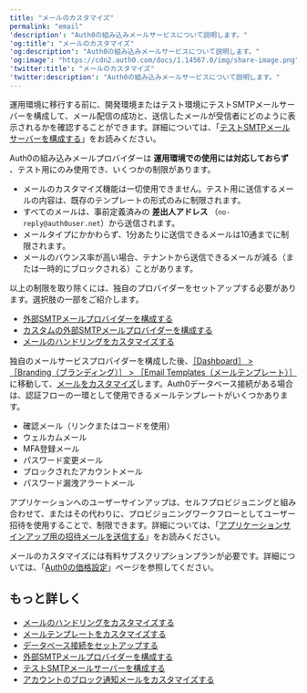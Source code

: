 ```yaml
---
title: "メールのカスタマイズ"
permalink: "email"
'description': "Auth0の組み込みメールサービスについて説明します。"
'og:title': "メールのカスタマイズ"
'og:description': "Auth0の組み込みメールサービスについて説明します。"
'og:image': "https://cdn2.auth0.com/docs/1.14567.0/img/share-image.png"
'twitter:title': "メールのカスタマイズ"
'twitter:description': "Auth0の組み込みメールサービスについて説明します。"
---
```


運用環境に移行する前に、開発環境またはテスト環境にテストSMTPメールサーバーを構成して、メール配信の成功と、送信したメールが受信者にどのように表示されるかを確認することができます。詳細については、「[テストSMTPメールサーバーを構成する](/docs/ja-jp/customize/email/configure-test-smtp-email-servers)」をお読みください。

Auth0の組み込みメールプロバイダーは **運用環境での使用には対応しておらず** 、テスト用にのみ使用でき、いくつかの制限があります。

* メールのカスタマイズ機能は一切使用できません。テスト用に送信するメールの内容は、既存のテンプレートの形式のみに制限されます。
* すべてのメールは、事前定義済みの **差出人アドレス** （`no-reply@auth0user.net`）から送信されます。
* メールタイプにかかわらず、1分あたりに送信できるメールは10通までに制限されます。
* メールのバウンス率が高い場合、テナントから送信できるメールが減る（または一時的にブロックされる）ことがあります。

以上の制限を取り除くには、独自のプロバイダーをセットアップする必要があります。選択肢の一部をご紹介します。

* [外部SMTPメールプロバイダーを構成する](/docs/ja-jp/customize/email/smtp-email-providers)
* [カスタムの外部SMTPメールプロバイダーを構成する](/docs/ja-jp/customize/email/smtp-email-providers/configure-custom-external-smtp-email-provider)
* [メールのハンドリングをカスタマイズする](/docs/ja-jp/customize/email/manage-email-flow)

独自のメールサービスプロバイダーを構成した後、[［Dashboard］ > ［Branding（ブランディング）］ > ［Email Templates（メールテンプレート）］](https://manage.auth0.com/#/emails)に移動して、[メールをカスタマイズ](/docs/ja-jp/customize/email/email-templates)します。Auth0データベース接続がある場合は、認証フローの一環として使用できるメールテンプレートがいくつかあります。

* 確認メール（リンクまたはコードを使用）
* ウェルカムメール
* <Tooltip data-tooltip-id="react-containers-DefinitionTooltip-0" href="/docs/ja-jp/glossary?term=multifactor-authentication" tip="多要素認証（MFA）: ユーザー名とパスワードに加えて、SMS経由のコードなどの要素を使用するユーザー認証プロセス。" cta="用語集の表示">MFA</Tooltip>登録メール
* パスワード変更メール
* ブロックされたアカウントメール
* パスワード漏洩アラートメール

アプリケーションへのユーザーサインアップは、セルフプロビジョニングと組み合わせて、またはその代わりに、プロビジョニングワークフローとしてユーザー招待を使用することで、制限できます。詳細については、「[アプリケーションサインアップ用の招待メールを送信する](/docs/ja-jp/customize/email/send-email-invitations-for-application-signup)」をお読みください。

メールのカスタマイズには有料サブスクリプションプランが必要です。詳細については、「[Auth0の価格設定](https://auth0.com/pricing)」ページを参照してください。

## もっと詳しく

* [メールのハンドリングをカスタマイズする](/docs/ja-jp/customize/email/manage-email-flow)
* [メールテンプレートをカスタマイズする](/docs/ja-jp/customize/email/email-templates)
* [データベース接続をセットアップする](/docs/ja-jp/get-started/applications/set-up-database-connections)
* [外部SMTPメールプロバイダーを構成する](/docs/ja-jp/customize/email/smtp-email-providers)
* [テストSMTPメールサーバーを構成する](/docs/ja-jp/customize/email/configure-test-smtp-email-servers)
* [アカウントのブロック通知メールをカスタマイズする](/docs/ja-jp/customize/email/customize-blocked-account-emails)
